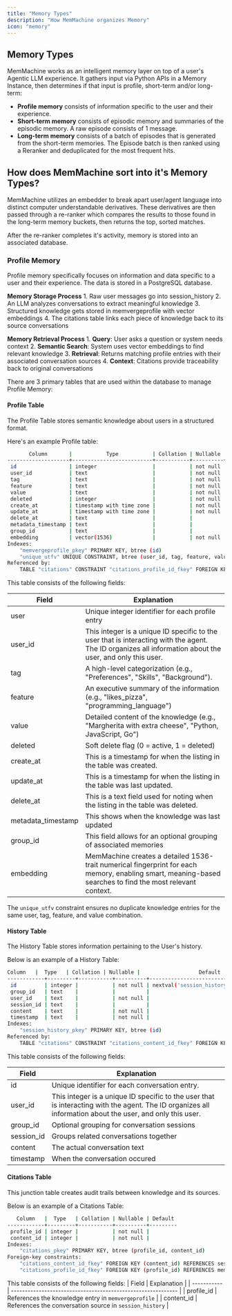 ```yaml
---
title: "Memory Types"
description: "How MemMachine organizes Memory"
icon: "memory"
---
```

## Memory Types

MemMachine works as an intelligent memory layer on top of a user's Agentic LLM experience.  It gathers input via Python APIs in a Memory Instance, then determines if that input is profile, short-term and/or long-term:  
 - **Profile memory** consists of information specific to the user and their experience.  
 - **Short-term memory** consists of episodic memory and summaries of the episodic memory.  A raw episode consists of 1 message. 
 - **Long-term memory** consists of a batch of episodes that is generated from the short-term memories.  The Episode batch is then ranked using a Reranker and deduplicated for the most frequent hits.  

## How does MemMachine sort into it's Memory Types?

MemMachine utilizes an embedder to break apart user/agent language into distinct computer understandable derivatives.  These derivatives are then passed through a re-ranker which compares the results to those found in the long-term memory buckets, then returns the top, sorted matches.

After the re-ranker completes it's activity, memory is stored into an associated database.  



### Profile Memory

Profile memory specifically focuses on information and data specific to a user and their experience.  The data is stored in a PostgreSQL database.


**Memory Storage Process**
     1. Raw user messages go into session_history
     2. An LLM analyzes conversations to extract meaningful knowledge
     3. Structured knowledge gets stored in memvergeprofile with vector embeddings
     4. The citations table links each piece of knowledge back to its source conversations

**Memory Retrieval Process**
     1. **Query**: User asks a question or system needs context
     2. **Semantic Search**: System uses vector embeddings to find relevant knowledge
     3. **Retrieval**: Returns matching profile entries with their associated conversation sources
     4. **Context**: Citations provide traceability back to original conversations



There are 3 primary tables that are used within the database to manage Profile Memory:

#### Profile Table 

The Profile Table stores semantic knowledge about users in a structured format.

Here's an example Profile table:
```bash
       Column       |           Type           | Collation | Nullable |                   Default                   
--------------------+--------------------------+-----------+----------+---------------------------------------------
 id                 | integer                  |           | not null | nextval('memvergeprofile_id_seq'::regclass)
 user_id            | text                     |           | not null | 
 tag                | text                     |           | not null | 'Miscellaneous'::text
 feature            | text                     |           | not null | 
 value              | text                     |           | not null | 
 deleted            | integer                  |           | not null | 0
 create_at          | timestamp with time zone |           | not null | CURRENT_TIMESTAMP
 update_at          | timestamp with time zone |           | not null | CURRENT_TIMESTAMP
 delete_at          | text                     |           |          | 
 metadata_timestamp | text                     |           |          | 
 group_id           | text                     |           |          | 
 embedding          | vector(1536)             |           | not null | 
Indexes:
    "memvergeprofile_pkey" PRIMARY KEY, btree (id)
    "unique_utfv" UNIQUE CONSTRAINT, btree (user_id, tag, feature, value)
Referenced by:
    TABLE "citations" CONSTRAINT "citations_profile_id_fkey" FOREIGN KEY (profile_id) REFERENCES memvergeprofile(id) ON DELETE CASCADE
```

This table consists of the following fields:

| Field       | Explanation                                                  |
| ----------- | ------------------------------------------------------------ |
| user      | Unique integer identifier for each profile entry |
| user_id   | This integer is a unique ID specific to the user that is interacting with the agent.  The ID organizes all information about the user, and only this user. |
| tag       | A high-level categorization (e.g., "Preferences", "Skills", "Background"). |
| feature   | An executive summary of the information (e.g., "likes_pizza", "programming_language") |
| value     | Detailed content of the knowledge (e.g., "Margherita with extra cheese", "Python, JavaScript, Go") |
| deleted   | Soft delete flag (0 = active, 1 = deleted) |
| create_at | This is a timestamp for when the listing in the table was created. |
| update_at | This is a timestamp for when the listing in the table was last updated. |
| delete_at | This is a text field used for noting when the listing in the table was deleted. |
| metadata_timestamp | This shows when the knowledge was last updated |
| group_id  | This field allows for an optional grouping of associated memories |
| embedding | MemMachine creates a detailed 1536-trait numerical fingerprint for each memory, enabling smart, meaning-based searches to find the most relevant context. |

<Note> The `unique_utfv` constraint ensures no duplicate knowledge entries for the same user, tag, feature, and value combination. </Note>

#### History Table

The History Table stores information pertaining to the User's history.

Below is an example of a History Table:
```bash
Column   |  Type   | Collation | Nullable |                   Default                   
------------+---------+-----------+----------+---------------------------------------------
 id         | integer |           | not null | nextval('session_history_id_seq'::regclass)
 group_id   | text    |           |          | 
 user_id    | text    |           | not null | 
 session_id | text    |           |          | 
 content    | text    |           | not null | 
 timestamp  | text    |           | not null | 
Indexes:
    "session_history_pkey" PRIMARY KEY, btree (id)
Referenced by:
    TABLE "citations" CONSTRAINT "citations_content_id_fkey" FOREIGN KEY (content_id) REFERENCES session_history(id)
```
This table consists of the following fields:

| Field       | Explanation                                                  |
| ----------- | ------------------------------------------------------------ |
| id          | Unique identifier for each conversation entry. |
| user_id     | This integer is a unique ID specific to the user that is interacting with the agent.  The ID organizes all information about the user, and only this user. |
| group_id    | Optional grouping for conversation sessions |
| session_id  | Groups related conversations together |
| content     | The actual conversation text |
| timestamp   | When the conversation occured |

#### Citations Table

This junction table creates audit trails between knowledge and its sources.

Below is an example of a Citations Table:
```bash
   Column   |  Type   | Collation | Nullable | Default 
------------+---------+-----------+----------+---------
 profile_id | integer |           | not null | 
 content_id | integer |           | not null | 
Indexes:
    "citations_pkey" PRIMARY KEY, btree (profile_id, content_id)
Foreign-key constraints:
    "citations_content_id_fkey" FOREIGN KEY (content_id) REFERENCES session_history(id)
    "citations_profile_id_fkey" FOREIGN KEY (profile_id) REFERENCES memvergeprofile(id) ON DELETE CASCADE
```
This table consists of the following fields:
| Field       | Explanation                                                  |
| ----------- | ------------------------------------------------------------ |
| profile_id  | References the knowledge entry in `memvergeprofile` |
| content_id  | References the conversation source in `session_history` |
